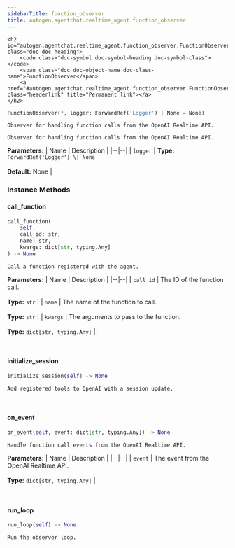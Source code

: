 ```yaml
---
sidebarTitle: function_observer
title: autogen.agentchat.realtime_agent.function_observer
---
```


    <h2 id="autogen.agentchat.realtime_agent.function_observer.FunctionObserver" class="doc doc-heading">
        <code class="doc-symbol doc-symbol-heading doc-symbol-class"></code>
        <span class="doc doc-object-name doc-class-name">FunctionObserver</span>
        <a href="#autogen.agentchat.realtime_agent.function_observer.FunctionObserver" class="headerlink" title="Permanent link"></a>
    </h2>

```python
FunctionObserver(*, logger: ForwardRef('Logger') | None = None)
```

    Observer for handling function calls from the OpenAI Realtime API.
    
    Observer for handling function calls from the OpenAI Realtime API.

<b>Parameters:</b>
| Name | Description |
|--|--|
| `logger` | **Type:** `ForwardRef('Logger') \| None`<br/><br/>**Default:** None |

### Instance Methods

<code class="doc-symbol doc-symbol-heading doc-symbol-method"></code>
#### call_function
<a href="#autogen.agentchat.realtime_agent.function_observer.FunctionObserver.call_function" class="headerlink" title="Permanent link"></a>

```python
call_function(
    self,
    call_id: str,
    name: str,
    kwargs: dict[str, typing.Any]
) -> None
```

    Call a function registered with the agent.

<b>Parameters:</b>
| Name | Description |
|--|--|
| `call_id` | The ID of the function call.<br/><br/>**Type:** `str` |
| `name` | The name of the function to call.<br/><br/>**Type:** `str` |
| `kwargs` | The arguments to pass to the function.<br/><br/>**Type:** `dict[str, typing.Any]` |

<br />

<code class="doc-symbol doc-symbol-heading doc-symbol-method"></code>
#### initialize_session
<a href="#autogen.agentchat.realtime_agent.function_observer.FunctionObserver.initialize_session" class="headerlink" title="Permanent link"></a>

```python
initialize_session(self) -> None
```

    Add registered tools to OpenAI with a session update.

<br />

<code class="doc-symbol doc-symbol-heading doc-symbol-method"></code>
#### on_event
<a href="#autogen.agentchat.realtime_agent.function_observer.FunctionObserver.on_event" class="headerlink" title="Permanent link"></a>

```python
on_event(self, event: dict[str, typing.Any]) -> None
```

    Handle function call events from the OpenAI Realtime API.

<b>Parameters:</b>
| Name | Description |
|--|--|
| `event` | The event from the OpenAI Realtime API.<br/><br/>**Type:** `dict[str, typing.Any]` |

<br />

<code class="doc-symbol doc-symbol-heading doc-symbol-method"></code>
#### run_loop
<a href="#autogen.agentchat.realtime_agent.function_observer.FunctionObserver.run_loop" class="headerlink" title="Permanent link"></a>

```python
run_loop(self) -> None
```

    Run the observer loop.

<br />